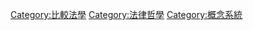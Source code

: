 {{catmore}}
[[Category:比較法學|Category:比較法學]]
[[Category:法律哲學|Category:法律哲學]]
[[Category:概念系統|Category:概念系統]]